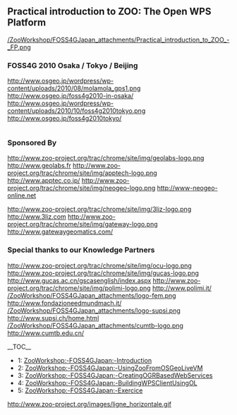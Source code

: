 
== Practical introduction to ZOO: The Open WPS Platform ==

[[/ZooWorkshop/FOSS4GJapan_attachments/Practical_introduction_to_ZOO_-_FP.png]]

=== FOSS4G 2010 Osaka / Tokyo / Beijing ===


[[http://www.osgeo.jp/wordpress/wp-content/uploads/2010/08/molamola_gps1.png]]
http://www.osgeo.jp/foss4g2010-in-osaka/
[[http://www.osgeo.jp/wordpress/wp-content/uploads/2010/10/foss4g2010tokyo.png]]
http://www.osgeo.jp/foss4g2010tokyo/

<pre>
</pre>

=== Sponsored By ===

[[http://www.zoo-project.org/trac/chrome/site/img/geolabs-logo.png]]
http://www.geolabs.fr
[[http://www.zoo-project.org/trac/chrome/site/img/apptech-logo.png]]
http://www.apptec.co.jp/
[[http://www.zoo-project.org/trac/chrome/site/img/neogeo-logo.png]]
http://www-neogeo-online.net

  

[[http://www.zoo-project.org/trac/chrome/site/img/3liz-logo.png]]
http://www.3liz.com
[[http://www.zoo-project.org/trac/chrome/site/img/gateway-logo.png]]
http://www.gatewaygeomatics.com/

  
=== Special thanks to our Knowledge Partners ===

[[http://www.zoo-project.org/trac/chrome/site/img/ocu-logo.png]]
[[http://www.zoo-project.org/trac/chrome/site/img/gucas-logo.png]]
http://www.gucas.ac.cn/gscasenglish/index.aspx
[[http://www.zoo-project.org/trac/chrome/site/img/polimi-logo.png]]
http://www.polimi.it/
[[/ZooWorkshop/FOSS4GJapan_attachments/logo-fem.png]]
http://www.fondazioneedmundmach.it/
[[/ZooWorkshop/FOSS4GJapan_attachments/logo-supsi.png]]
http://www.supsi.ch/home.html
[[/ZooWorkshop/FOSS4GJapan_attachments/cumtb-logo.png]]
http://www.cumtb.edu.cn/

  


__TOC__ 


* 1: [[ZooWorkshop:-FOSS4GJapan:-Introduction]]
* 2: [[ZooWorkshop:-FOSS4GJapan:-UsingZooFromOSGeoLiveVM]]
* 3: [[ZooWorkshop:-FOSS4GJapan:-CreatingOGRBasedWebServices]]
* 4: [[ZooWorkshop:-FOSS4GJapan:-BuildingWPSClientUsingOL]]
* 5: [[ZooWorkshop:-FOSS4GJapan:-Exercice]]

[[http://www.zoo-project.org/images/ligne_horizontale.gif]]





